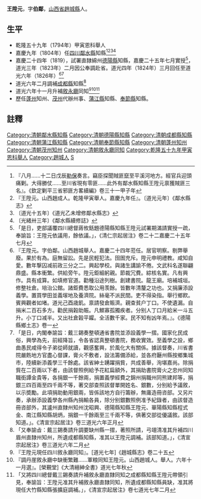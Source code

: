 {{明清人物信息框
| 姓名 = 王陞元
| 原名 = 
| 圖片名稱=  
| 圖片大小 = 220px
| 圖片說明 =  
| 最高職務 = [[四川|四川]][[鄰水縣知縣|鄰水縣知縣]]
| 國家 = 大清
| 爵位 =
| 籍貫 = [[山西省|山西省]][[趙城縣|趙城縣]]
| 族裔 =  
| 旗籍 =  
| 字號 = 字伯鄰
| 諡號 = 
| 出生日期 = 
| 出生地點 =
| 逝世日期 =  
| 逝世地點 = 
| 墓葬 = 
| 配偶 =  
| 親屬 =   
| 出身 = 
* 乾隆五十九年甲寅恩科舉人
| 經歷 = 
| 著作 =  
* 道光《續增德陽縣志》
*
*
}}
'''王陞元'''{{BD|？年||？年||}}，字'''伯鄰'''，[[山西省|山西省]][[趙城縣|趙城縣]]人。

== 生平 ==
* 乾隆五十九年（1794年）甲寅恩科舉人
* 嘉慶九年（1804年）任[[四川|四川]][[鄰水縣|鄰水縣]]知縣<ref>『八月……十二日戊辰[[勒保|勒保]]奏言。竊臣探聞賊匪竄至平溪河地方。經官兵迎頭痛剿。大得勝仗……至川省現有零匪……此外有鄰水縣知縣王陞元禀獲賊匪三名』。《欽定剿平三省邪匪方畧續編》卷三十一甲子年</ref><ref>『王陞元。山西趙成人。乾隆甲寅舉人。嘉慶九年任』。〔道光元年〕《鄰水縣志》</ref><ref>〔道光十五年〕《道光乙未增修鄰水縣志》</ref><ref>〔光緒卅三年〕《鄰水縣續修誌》</ref>
* 嘉慶二十四年（1819），試署直隸綿州[[德阳县_(唐朝)|德陽縣]]知縣，嘉慶二十五年七月實授<ref>「是日，吏部議覆四川總督蔣攸銛題德陽縣知縣王陞元試署期滿請實授一疏，奉諭旨：王陞元依議用，餘依議。」，《清仁宗起居注》卷二十二嘉慶二十五年七月</ref>，道光三年（1823年）二月因公奉調赴省。道光四年（1824年）三月回任至道光六年（1826年）<ref>『王陞元。字伯鄰。山西趙城舉人。嘉慶二十四年蒞任。居官明察。剔弊舉廢。果於有為。庭無留訟。先是民輕犯法。囹圄充斥。陞元申明禮教。咸知自愛。數年撃囚减前政三分之二。興起學校。與諸生講諭不倦。文武科名遂聯翩鼎盛。縣本衝繁。供給旁午。陞元鉅細躬親。節裁冗費。綜核名實。凡有興作。具有成算。如填修官道。勸種沿途列樹。創建書院。龍王廟。培補城垣。修整社倉。培治公館。諸鉅費悉取公用羡餘。皆數年清釐之功也。又捐廉添設義學。置買學田並義塜地及養濟院。絲毫不派民間。吏不得染指。舉行鄉飮。賓興觀者如堵。道光己酉歳飢。禀請發倉賑濟。親查貧户丁口。不使遺漏。自捐米二百石多方。勸民捐榖助賑。凡鰥寡孤獨疾者。分别人丁口月給米一斗五升。小丁口减半。又出社倉榖平糶。全活數千家。民不知有凶年焉。』。《德陽縣鄉土志》卷一</ref><ref>「是日，内閣奉諭旨：戴三錫奏整頓通省書院並添設義學一摺。國家化民成俗，興學為先，前經降旨，令各省認真整頓書院，務收實效。至義學之設，鄉曲愚民咸得令子弟從師就讀，觀感奮興，於風化大有關係。據該督奏，川省書院嚴飭地方官盡心督課，膏火不敷者，設法籌備添給，並各府㕔州縣按鄉集城市，陸續新添義學三千餘處。該省紳士踴躍捐貲，共成善舉，洵堪嘉尚。除捐貲在二百兩以下者，由該督照例給予花紅扁額外，其捐助書院膏火之忠州同知職銜譚金貴等，各捐銀一千餘兩，捐置義學經費之錦州捐職州同熊建邦等，捐銀三四百兩至四千兩不等，著交部查照該督單開姓名、銀數，分别給予議敘，以示奬勵。此項捐助動用銀兩，皆係該地方自行籌辦，無庸造冊咨部。又另片奏，承辦添設義學各州縣內捐輸各員，除分别銀數照例准予紀錄者，由該督造冊咨部外，其瀘州直隸州知州沈昭興、德陽縣知縣王陞元、華陽縣知縣程式金、南江縣知縣胡炳，捐銀一千餘兩至三千兩不等，俱著交部從優議敘。該部知道。」。《清宣宗起居注》卷三道光六年正月</ref>
* 道光六年二月調補[[成都縣|成都縣]]知縣<ref>「又奉諭㫖：戴三錫奏請升調要缺州縣一摺，著照所請，弓翊清准其升補四川眉州直隸州知州，所遺成都縣知縣，准其以王陞元調補。該部知道。」，《清宣宗起居注》卷三道光六年二月</ref>
* 道光六年十一月升補[[敘永廳|敘永廳]]同知<ref>『王陞元現任四川敘永廳同知』。[道光七年]《趙城縣志》卷二十五</ref><ref>『調丹崖敘永廳中缺衝繁難……軍粮同知王陞元。山西趙城人。舉人。六年十一月選』。[榮覲堂]《大清縉紳全書》道光七年秋</ref><ref>「又將四川總督戴三錫奏請升補敘永廳直隸同知之成都縣知縣王陞元帶領引見，奉諭旨：王陞元准其升補敘永廳直隸同知，所遺成都縣知縣員缺，准其將現任大竹縣知縣張擴庭調補。」，《清宣宗起居注》卷七道光七年二月</ref>
* 歷任[[蓬州|蓬州]]知州、[[茂州|茂州]]代辦州事、[[蒲江縣|蒲江縣]]知縣、[[奉節縣|奉節縣]]知縣。

==註釋==
{{reflist}}
[[Category:清朝鄰水縣知縣|Category:清朝鄰水縣知縣]]
[[Category:清朝德陽縣知縣|Category:清朝德陽縣知縣]]
[[Category:清朝成都縣知縣|Category:清朝成都縣知縣]]
[[Category:清朝蒲江縣知縣|Category:清朝蒲江縣知縣]]
[[Category:清朝奉節縣知縣|Category:清朝奉節縣知縣]]
[[Category:清朝蓬州知州|Category:清朝蓬州知州]]
[[Category:清朝茂州知州|Category:清朝茂州知州]]
[[Category:清朝敘永廳同知|Category:清朝敘永廳同知]]
[[Category:乾隆五十九年甲寅恩科舉人|Category:乾隆五十九年甲寅恩科舉人]]
[[Category:趙城人|Category:趙城人]]
[[Category:王姓|S]]